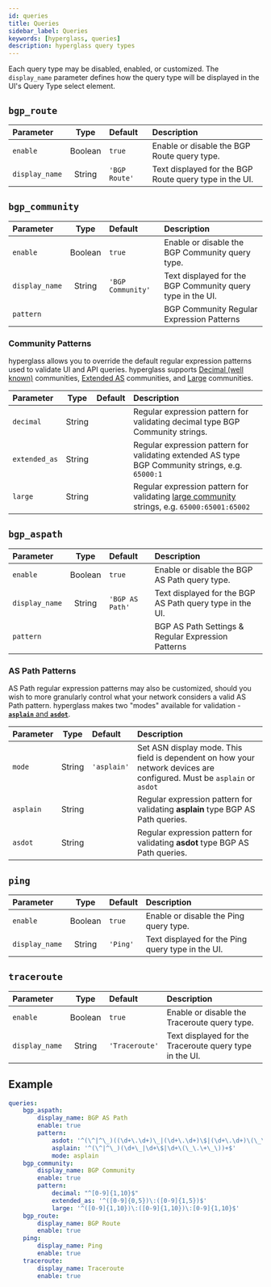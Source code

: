 ```yaml
---
id: queries
title: Queries
sidebar_label: Queries
keywords: [hyperglass, queries]
description: hyperglass query types
---
```



Each query type may be disabled, enabled, or customized. The `display_name` parameter defines how the query type will be displayed in the UI's Query Type select element.

## `bgp_route`

| Parameter      |  Type   | Default       | Description                                            |
| :------------- | :-----: | :------------ | :----------------------------------------------------- |
| `enable`       | Boolean | `true`        | Enable or disable the BGP Route query type.            |
| `display_name` | String  | `'BGP Route'` | Text displayed for the BGP Route query type in the UI. |

## `bgp_community`

| Parameter      |  Type   | Default           | Description                                                                     |
| :------------- | :-----: | :---------------- | :------------------------------------------------------------------------------ |
| `enable`       | Boolean | `true`            | Enable or disable the BGP Community query type.                                 |
| `display_name` | String  | `'BGP Community'` | Text displayed for the BGP Community query type in the UI.                      |
| `pattern`      |         |                   | <Link to="#community-patterns">BGP Community Regular Expression Patterns</Link> |

### Community Patterns

hyperglass allows you to override the default regular expression patterns used to validate UI and API queries. hyperglass supports [Decimal (well known)](https://tools.ietf.org/html/rfc1997) communities, [Extended AS](https://tools.ietf.org/html/rfc4360) communities, and [Large](https://tools.ietf.org/html/rfc8092) communities.

| Parameter     |  Type  | Default                            | Description                                                                                                                    |
| :------------ | :----: | :--------------------------------- | :----------------------------------------------------------------------------------------------------------------------------- |
| `decimal`     | String | <RP pattern="community_decimal"/>  | Regular expression pattern for validating decimal type BGP Community strings.                                                  |
| `extended_as` | String | <RP pattern="community_extended"/> | Regular expression pattern for validating extended AS type BGP Community strings, e.g. `65000:1`                               |
| `large`       | String | <RP pattern="community_large"/>    | Regular expression pattern for validating [large community](http://largebgpcommunities.net/) strings, e.g. `65000:65001:65002` |

## `bgp_aspath`

| Parameter      |  Type   | Default         | Description                                                                            |
| :------------- | :-----: | :-------------- | :------------------------------------------------------------------------------------- |
| `enable`       | Boolean | `true`          | Enable or disable the BGP AS Path query type.                                          |
| `display_name` | String  | `'BGP AS Path'` | Text displayed for the BGP AS Path query type in the UI.                               |
| `pattern`      |         |                 | <Link to="#as-path-patterns">BGP AS Path Settings & Regular Expression Patterns</Link> |

### AS Path Patterns

AS Path regular expression patterns may also be customized, should you wish to more granularly control what your network considers a valid AS Path pattern. hyperglass makes two "modes" available for validation - [**`asplain`** and **`asdot`**](https://tools.ietf.org/html/rfc5396).

| Parameter |  Type  | Default                        | Description                                                                                                                                                       |
| :-------- | :----: | :----------------------------- | :---------------------------------------------------------------------------------------------------------------------------------------------------------------- |
| `mode`    | String | `'asplain'`                    | Set ASN display mode. This field is dependent on how your network devices are configured. <MiniNote>Must be <Code>asplain</Code> or <Code>asdot</Code></MiniNote> |
| `asplain` | String | <RP pattern="aspath_asplain"/> | Regular expression pattern for validating **asplain** type BGP AS Path queries.                                                                                   |
| `asdot`   | String | <RP pattern="aspath_asdot"/>   | Regular expression pattern for validating **asdot** type BGP AS Path queries.                                                                                     |

## `ping`

| Parameter      |  Type   | Default  | Description                                       |
| :------------- | :-----: | :------- | :------------------------------------------------ |
| `enable`       | Boolean | `true`   | Enable or disable the Ping query type.            |
| `display_name` | String  | `'Ping'` | Text displayed for the Ping query type in the UI. |

## `traceroute`

| Parameter      |  Type   | Default        | Description                                             |
| :------------- | :-----: | :------------- | :------------------------------------------------------ |
| `enable`       | Boolean | `true`         | Enable or disable the Traceroute query type.            |
| `display_name` | String  | `'Traceroute'` | Text displayed for the Traceroute query type in the UI. |

## Example

```yaml
queries:
    bgp_aspath:
        display_name: BGP AS Path
        enable: true
        pattern:
            asdot: '^(\^|^\_)((\d+\.\d+)\_|(\d+\.\d+)\$|(\d+\.\d+)\(\_\.\+\_\))+$'
            asplain: '^(\^|^\_)(\d+\_|\d+\$|\d+\(\_\.\+\_\))+$'
            mode: asplain
    bgp_community:
        display_name: BGP Community
        enable: true
        pattern:
            decimal: "^[0-9]{1,10}$"
            extended_as: '^([0-9]{0,5})\:([0-9]{1,5})$'
            large: '^([0-9]{1,10})\:([0-9]{1,10})\:[0-9]{1,10}$'
    bgp_route:
        display_name: BGP Route
        enable: true
    ping:
        display_name: Ping
        enable: true
    traceroute:
        display_name: Traceroute
        enable: true
```
